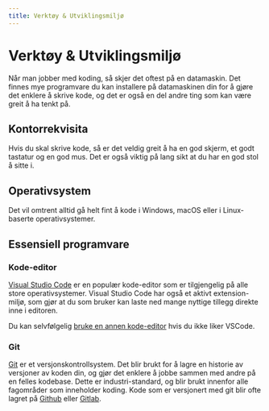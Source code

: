 ```yaml
---
title: Verktøy & Utviklingsmiljø
---
```



# Verktøy & Utviklingsmiljø

Når man jobber med koding, så skjer det oftest på en datamaskin. Det finnes mye programvare du kan installere på datamaskinen din for å gjøre det enklere å skrive kode, og det er også en del andre ting som kan være greit å ha tenkt på.

## Kontorrekvisita

Hvis du skal skrive kode, så er det veldig greit å ha en god skjerm, et godt tastatur og en god mus. Det er også viktig på lang sikt at du har en god stol å sitte i.

## Operativsystem

Det vil omtrent alltid gå helt fint å kode i Windows, macOS eller i Linux-baserte operativsystemer.

## Essensiell programvare

### Kode-editor

[Visual Studio Code](https://code.visualstudio.com/) er en populær kode-editor som er tilgjengelig på alle store operativsystemer. Visual Studio Code har også et aktivt extension-miljø, som gjør at du som bruker kan laste ned mange nyttige tillegg direkte inne i editoren.

Du kan selvfølgelig [bruke en annen kode-editor](https://google.com/search?q=Top%20code%20editors%202023) hvis du ikke liker VSCode.

### Git

[Git](https://git-scm.com/) er et versjonskontrollsystem. Det blir brukt for å lagre en historie av versjoner av koden din, og gjør det enklere å jobbe sammen med andre på en felles kodebase. Dette er industri-standard, og blir brukt innenfor alle fagområder som inneholder koding. Kode som er versjonert med git blir ofte lagret på [Github](https://github.com/) eller [Gitlab](https://gitlab.com/).
